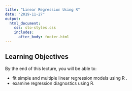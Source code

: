 ```yaml
---
title: "Linear Regression Using R"
date: "2019-11-27"
output: 
  html_document:
    css: slo-styles.css 
    includes:
      after_body: footer.html
---
```


## Learning Objectives

By the end of this lecture, you will be able to:

- fit simple and multiple linear regression models using R .
- examine regression diagnostics using R.


<br>
<br>
<br>

